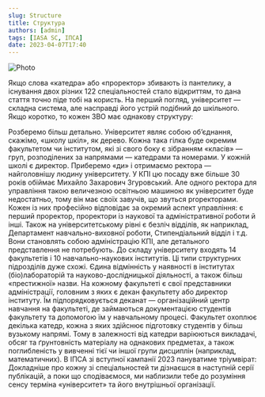 ```yaml
---
slug: Structure
title: Структура
authors: [admin]
tags: [IASA SC, ІПСА]
date: 2023-04-07T17:40
---
```

![Photo](./abit.png)
<!--truncate-->
Якщо слова «катедра» або «проректор» збивають із пантелику, а існування двох різних 122 спеціальностей стало відкриттям, то дана стаття точно піде тобі на користь.
На перший погляд, університет — складна система, але насправді його устрій подібний до шкільного.
Якщо коротко, то кожен ЗВО має однакову структуру:
 
Розберемо більш детально.
Університет являє собою об’єднання, скажімо, «школу шкіл», як дерево. Кожна така гілка буде окремим факультетом чи інститутом, які зі свого боку є зібранням «класів» — груп, розподілених за напрямами — катедрами та номерами.
У кожній школі є директор. Приберемо «ди» і отримаємо ректора — найголовнішу людину університету. У КПІ цю посаду вже більше 30 років обіймає Михайло Захарович Згуровський.
Але одного ректора для управління такою величезною освітньою машиною як університет буде недостатньо, тому він має своїх завучів, що звуться proректорами. Кожен із них професійно відповідає за окремий аспект управління: є перший проректор, проректори із наукової та адміністративної  роботи й інші. Також на університетському рівні є безліч відділів, як наприклад, Департамент навчально-виховної роботи, Стипендіальний відділ і т.д. Вони становлять собою адміністрацію КПІ, але детального представлення не потребують.
До складу університету входять 14 факультетів і 10 навчально-наукових інститутів. Ці типи структурних підрозділів дуже схожі. Єдина відмінність у наявності в інститутах (біо)лабораторій та науково-дослідницької діяльності, а також більш «престижної» назви.
На кожному факультеті є свої представники адміністрації, головним з яких є декан факультету або директор інституту. Їм підпорядковується деканат — організаційний центр навчання на факультеті, де займаються документацією студентів факультету та допомогою їм у навчальному процесі.
Факультет охоплює декілька катедр, кожна з яких здійснює підготовку студентів у більш вузькому напрямі. Тому в залежності від катедри варіюються викладачі, обсяг та ґрунтовність матеріалу на однакових предметах, а також поглибленість у вивченні тієї чи іншої групи дисциплін (наприклад, математичних). В ІПСА зі вступної кампанії 2023 пануватиме тріумвірат: 
Докладніше про кожну зі спеціальностей ти дізнаєшся в наступній серії публікацій, а поки що сподіваємося, ми наблизили тебе до розуміння сенсу терміна «університет» та його внутрішньої організації.